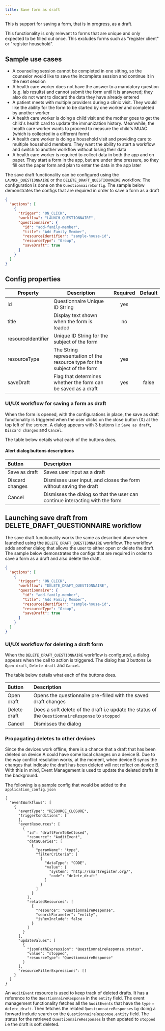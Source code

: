 ```yaml
---
title: Save form as draft
---
```


This is support for saving a form, that is in progress, as a draft.

This functionality is only relevant to forms that are unique and only expected to be filled out once.
This excludes forms such as "register client" or "register household".

## Sample use cases

- A counseling session cannot be completed in one sitting, so the counselor would like to save the incomplete session and continue it in the next session
- A health care worker does not have the answer to a mandatory question (e.g. lab results) and cannot submit the form until it is answered; they also do not want to discard the data they have already entered
- A patient meets with multiple providers during a clinic visit. They would like the ability for the form to be started by one worker and completed by another worker
- A health care worker is doing a child visit and the mother goes to get the child's health card to update the immunization history. Meanwhile, the health care worker wants to proceed to measure the child's MUAC (which is collected in a different form)
- A health care worker is doing a household visit and providing care to multiple household members. They want the ability to start a workflow and switch to another workflow without losing their data
- A health care worker is required to collect data in both the app and on paper. They start a form in the app, but are under time pressure, so they fill out the paper form and plan to enter the data in the app later

The save draft functionality can be configured using the `LAUNCH_QUESTIONNAIRE` or the `DELETE_DRAFT_QUESTIONNAIRE` workflow.
The configuration is done on the `QuestionnaireConfig`.
The sample below demonstrates the configs that are required in order to save a form as a draft

```json
{
  "actions": [
    {
      "trigger": "ON_CLICK",
      "workflow": "LAUNCH_QUESTIONNAIRE",
      "questionnaire": {
        "id": "add-family-member",
        "title": "Add Family Member",
        "resourceIdentifier": "sample-house-id",
        "resourceType": "Group",
        "saveDraft": true
      }
    }
  ]
}
```
## Config properties

|Property | Description | Required | Default |
|--|--|:--:|:--:|
id | Questionnaire Unique ID String | yes             |          |
title | Display text shown when the form is loaded | no |              |
resourceIdentifier | Unique ID String for the subject of the form             |     |              |
resourceType | The String representation of the resource type for the subject of the form | yes             |          |
saveDraft | Flag that determines whether the form can be saved as a draft | yes             |    false      |

### UI/UX workflow for saving a form as draft
When the form is opened, with the configurations in place, the save as draft functionality is triggered when the user clicks on the close button (X) at the top left of the screen.
A dialog appears with 3 buttons i.e `Save as draft`, `Discard changes` and `Cancel`.

The table below details what each of the buttons does.

#### Alert dialog buttons descriptions

|Button | Description |
|:--|:--|
Save as draft | Saves user input as a draft |
Discard changes | Dismisses user input, and closes the form without saving the draft |
Cancel | Dismisses the dialog so that the user can continue interacting with the form |

## Launching save draft from DELETE_DRAFT_QUESTIONNAIRE workflow
The save draft functionality works the same as described above when launched using the `DELETE_DRAFT_QUESTIONNAIRE` workflow.
The workflow adds another dialog that allows the user to either open or delete the draft.
The sample below demonstrates the configs that are required in order to save a form as a draft and also delete the draft.
```json
{
  "actions": [
    {
      "trigger": "ON_CLICK",
      "workflow": "DELETE_DRAFT_QUESTIONNAIRE",
      "questionnaire": {
        "id": "add-family-member",
        "title": "Add Family Member",
        "resourceIdentifier": "sample-house-id",
        "resourceType": "Group",
        "saveDraft": true
      }
    }
  ]
}
```

### UI/UX workflow for deleting a draft form
When the `DELETE_DRAFT_QUESTIONNAIRE` workflow is configured, a dialog appears when the call to action is triggered.
The dialog has 3 buttons i.e `Open draft`, `Delete draft` and `Cancel`.

The table below details what each of the buttons does.

|Button | Description |
|:--|:--|
Open draft | Opens the questionnaire pre-filled with the saved draft changes |
Delete draft | Does a soft delete of the draft i.e update the status of the `QuestionnaireResponse` to `stopped` |
Cancel | Dismisses the dialog             |

### Propagating deletes to other devices
Since the devices work offline, there is a chance that a draft that has been deleted on device A could have some local changes on a device B.
Due to the way conflict resolution works, at the moment, when device B syncs the changes that indicate the draft has been deleted will not reflect on device B.
With this in mind, Event Management is used to update the deleted drafts in the background.

The following is a sample config that would be added to the `application_config.json`
```
{
  "eventWorkflows": [
    {
      "eventType": "RESOURCE_CLOSURE",
      "triggerConditions": [
      ],
      "eventResources": [
        {
          "id": "draftFormToBeClosed",
          "resource": "AuditEvent",
          "dataQueries": [
            {
              "paramName": "type",
              "filterCriteria": [
                {
                  "dataType": "CODE",
                  "value": {
                    "system": "http://smartregister.org/",
                    "code": "delete_draft"
                  }
                }
              ]
            }
          ],
          "relatedResources": [
            {
              "resource": "QuestionnaireResponse",
              "searchParameter": "entity",
              "isRevInclude": false
            }
          ]
        }
      ],
      "updateValues": [
        {
          "jsonPathExpression": "QuestionnaireResponse.status",
          "value": "stopped",
          "resourceType": "QuestionnaireResponse"
        }
      ],
      "resourceFilterExpressions": []
    }
  ]
}
```

An `AuditEvent` resource is used to keep track of deleted drafts. It has a reference to the `QuestionnaireResponse` in the `entity` field.
The event management functionality fetches all the `AuditEvents` that have the `type` = `delete_draft`.
Then fetches the related `QuestionnaireResponses` by doing a forward include search on the `QuestionnaireResponse.entity` field.
The status for the retrieved `QuestionnaireResponses` is then updated to `stopped` i.e the draft is soft deleted.